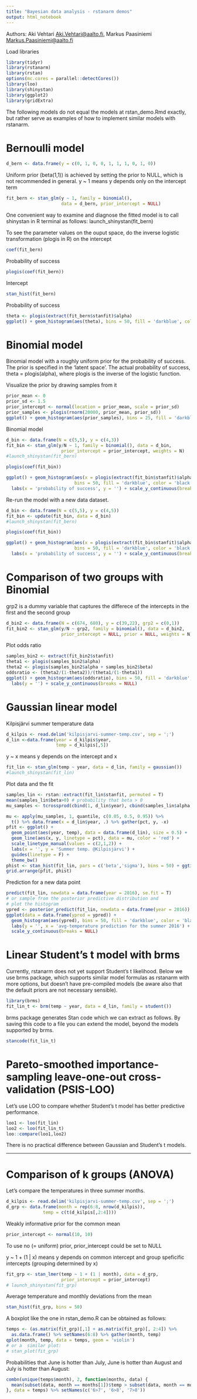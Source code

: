 ```yaml
---
title: "Bayesian data analysis - rstanarm demos"
output: html_notebook
---
```


Authors: Aki Vehtari <Aki.Vehtari@aalto.fi>, Markus Paasiniemi <Markus.Paasiniemi@aalto.fi>

Load libraries
```r
library(tidyr)
library(rstanarm)
library(rstan)
options(mc.cores = parallel::detectCores())
library(loo)
library(shinystan)
library(ggplot2)
library(gridExtra)
```

The following models do not equal the models at rstan_demo.Rmd exactly, but rather serve as examples of how to implement similar models with rstanarm.

# Bernoulli model
```r
d_bern <- data.frame(y = c(0, 1, 0, 0, 1, 1, 1, 0, 1, 0))
```

Uniform prior (beta(1,1)) is achieved by setting the prior to NULL, which is not recommended in general. 
y ~ 1 means y depends only on the intercept term
```r
fit_bern <- stan_glm(y ~ 1, family = binomial(),
                     data = d_bern, prior_intercept = NULL)
```

One convenient way to examine and diagnose the fitted model is to call shinystan in R terminal as follows:
launch_shinystan(fit_bern)

To see the parameter values on the ouput space, do the inverse logistic transformation (plogis in R) on the intercept
```r
coef(fit_bern)
```
Probability of success
```r
plogis(coef(fit_bern))
```

Intercept
```r
stan_hist(fit_bern)
```
Probability of success

```r
theta <- plogis(extract(fit_bern$stanfit)$alpha)
ggplot() + geom_histogram(aes(theta), bins = 50, fill = 'darkblue', color = 'black')
```

# Binomial model

Binomial model with a roughly uniform prior for the probability of success. The prior is specified in the 'latent space'. The actual probability of success, theta = plogis(alpha), where plogis is the inverse of the logistic function.

Visualize the prior by drawing samples from it
```r
prior_mean <- 0
prior_sd <- 1.5
prior_intercept <- normal(location = prior_mean, scale = prior_sd)
prior_samples <- plogis(rnorm(20000, prior_mean, prior_sd))
ggplot() + geom_histogram(aes(prior_samples), bins = 25, fill = 'darkblue', color = 'black')
```

Binomial model
```r
d_bin <- data.frame(N = c(5,5), y = c(4,3))
fit_bin <- stan_glm(y/N ~ 1, family = binomial(), data = d_bin,
                     prior_intercept = prior_intercept, weights = N)
#launch_shinystan(fit_bern)
```

```r
plogis(coef(fit_bin))
```

```r
ggplot() + geom_histogram(aes(x = plogis(extract(fit_bin$stanfit)$alpha)),
                          bins = 50, fill = 'darkblue', color = 'black') +
  labs(x = 'probability of success', y = '') + scale_y_continuous(breaks = NULL)
```

Re-run the model with a new data dataset.
```r
d_bin <- data.frame(N = c(5,5), y = c(4,5))
fit_bin <- update(fit_bin, data = d_bin)
#launch_shinystan(fit_bern)
```

```r
plogis(coef(fit_bin))
```

```r
ggplot() + geom_histogram(aes(x = plogis(extract(fit_bin$stanfit)$alpha)),
                          bins = 50, fill = 'darkblue', color = 'black') +
  labs(x = 'probability of success', y = '') + scale_y_continuous(breaks = NULL)
```

# Comparison of two groups with Binomial 

grp2 is a dummy variable that captures the differece of the intercepts in the first and the second group
```r
d_bin2 <- data.frame(N = c(674, 680), y = c(39,22), grp2 = c(0,1))
fit_bin2 <- stan_glm(y/N ~ grp2, family = binomial(), data = d_bin2,
                     prior_intercept = NULL, prior = NULL, weights = N)
```
Plot odds ratio
```r
samples_bin2 <- extract(fit_bin2$stanfit)
theta1 <- plogis(samples_bin2$alpha)
theta2 <- plogis(samples_bin2$alpha + samples_bin2$beta)
oddsratio <- (theta2/(1-theta2))/(theta1/(1-theta1))
ggplot() + geom_histogram(aes(oddsratio), bins = 50, fill = 'darkblue', color = 'black') +
  labs(y = '') + scale_y_continuous(breaks = NULL)
```

# Gaussian linear model

Kilpisjärvi summer temperature data
```r
d_kilpis <- read.delim('kilpisjarvi-summer-temp.csv', sep = ';')
d_lin <-data.frame(year = d_kilpis$year,
                   temp = d_kilpis[,5])
```

y ~ x means y depends on the intercept and x
```r
fit_lin <- stan_glm(temp ~ year, data = d_lin, family = gaussian())
#launch_shinystan(fit_lin)
```

Plot data and the fit
```r
samples_lin <- rstan::extract(fit_lin$stanfit, permuted = T)
mean(samples_lin$beta>0) # probability that beta > 0
mu_samples <- tcrossprod(cbind(1, d_lin$year), cbind(samples_lin$alpha,samples_lin$beta))

mu <- apply(mu_samples, 1, quantile, c(0.05, 0.5, 0.95)) %>%
  t() %>% data.frame(x = d_lin$year, .) %>% gather(pct, y, -x)
pfit <- ggplot() +
  geom_point(aes(year, temp), data = data.frame(d_lin), size = 0.5) +
  geom_line(aes(x, y, linetype = pct), data = mu, color = 'red') +
  scale_linetype_manual(values = c(2,1,2)) +
  labs(x = '', y = 'Summer temp. @Kilpisjärvi') +
  guides(linetype = F) +
  theme_bw()
phist <- stan_hist(fit_lin, pars = c('beta','sigma'), bins = 50) + ggtitle('parameters')
grid.arrange(pfit, phist)
```

Prediction for a new data point
```r
predict(fit_lin, newdata = data.frame(year = 2016), se.fit = T)
# or sample from the posterior predictive distribution and
# plot the histogram
ypred <- posterior_predict(fit_lin, newdata = data.frame(year = 2016))
ggplot(data = data.frame(ypred = ypred)) +
  geom_histogram(aes(ypred), bins = 50, fill = 'darkblue', color = 'black') +
  labs(y = '', x = 'avg-temperature prediction for the summer 2016') +
  scale_y_continuous(breaks = NULL)
```

# Linear Student's t model with brms

Currently, rstanarm does not yet support Student's t likelihood. Below we use brms package, which supports similar model formulas as rstanarm with more options, but doesn't have pre-compiled models (be aware also that the default priors are not necessary sensible).

```r
library(brms)
fit_lin_t <- brm(temp ~ year, data = d_lin, family = student())
```

brms package generates Stan code which we can extract as follows. By saving this code to a file you can extend the model, beyond the models supported by brms.
```r
stancode(fit_lin_t)
```

# Pareto-smoothed importance-sampling leave-one-out cross-validation (PSIS-LOO)

Let's use LOO to compare whether Student's t model has better predictive performance.
```r
loo1 <- loo(fit_lin)
loo2 <- loo(fit_lin_t)
loo::compare(loo1,loo2)
```
There is no practical difference between Gaussian and Student's t models.

---

# Comparison of k groups (ANOVA)

Let's compare the temperatures in three summer months.
```r
d_kilpis <- read.delim('kilpisjarvi-summer-temp.csv', sep = ';')
d_grp <- data.frame(month = rep(6:8, nrow(d_kilpis)),
              temp = c(t(d_kilpis[,2:4])))
```

Weakly informative prior for the common mean
```r
prior_intercept <- normal(10, 10)
```
To use no (= uniform) prior, prior_intercept could be set to NULL

y ~ 1 + (1 | x) means y depends on common intercept and group speficific intercepts (grouping determined by x)
```r
fit_grp <- stan_lmer(temp ~ 1 + (1 | month), data = d_grp,
                     prior_intercept = prior_intercept)
# launch_shinystan(fit_grp)
```

Average temperature and monthly deviations from the mean
```r
stan_hist(fit_grp, bins = 50)
```

A boxplot like the one in rstan_demo.R can be obtained as follows:
```r
temps <- (as.matrix(fit_grp)[,1] + as.matrix(fit_grp)[, 2:4]) %>%
  as.data.frame() %>% setNames(6:8) %>% gather(month, temp)
qplot(month, temp, data = temps, geom = 'violin')
# or a  similar plot:
# stan_plot(fit_grp)
```

Probabilities that June is hotter than July, June is hotter than August
and July is hotter than August:
```r
combn(unique(temps$month), 2, function(months, data) {
  mean(subset(data, month == months[1])$temp > subset(data, month == months[2])$temp)
}, data = temps) %>% setNames(c('6>7', '6>8', '7>8'))
```
